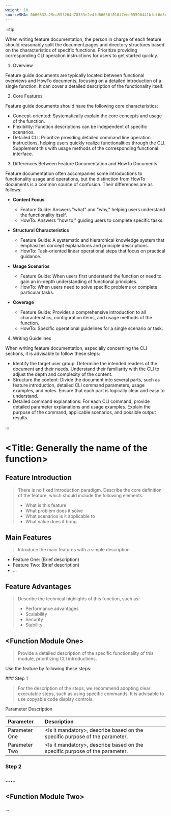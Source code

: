 ```yaml
---
weight: 10
sourceSHA: 0b66532a25ea553264d78333e2e4fd66630f01647eee05590441bfef6d5e3009
---
```


:::tip

When writing feature documentation, the person in charge of each feature should reasonably split the document pages and directory structures based on the characteristics of specific functions. Prioritize providing corresponding CLI operation instructions for users to get started quickly.

1. Overview

Feature guide documents are typically located between functional overviews and HowTo documents, focusing on a detailed introduction of a single function. It can cover a detailed description of the functionality itself.

2. Core Features

Feature guide documents should have the following core characteristics:

- Concept-oriented: Systematically explain the core concepts and usage of the function.
- Flexibility: Function descriptions can be independent of specific scenarios.
- Detailed CLI: Prioritize providing detailed command line operation instructions, helping users quickly realize functionalities through the CLI. Supplement this with usage methods of the corresponding functional interface.

3. Differences Between Feature Documentation and HowTo Documents

Feature documentation often accompanies some introductions to functionality usage and operations, but the distinction from HowTo documents is a common source of confusion. Their differences are as follows:

- **Content Focus**
  - Feature Guide: Answers "what" and "why," helping users understand the functionality itself.
  - HowTo: Answers "how to," guiding users to complete specific tasks.

- **Structural Characteristics**
  - Feature Guide: A systematic and hierarchical knowledge system that emphasizes concept explanations and principle descriptions.
  - HowTo: Task-oriented linear operational steps that focus on practical guidance.

- **Usage Scenarios**
  - Feature Guide: When users first understand the function or need to gain an in-depth understanding of functional principles.
  - HowTo: When users need to solve specific problems or complete particular tasks.

- **Coverage**
  - Feature Guide: Provides a comprehensive introduction to all characteristics, configuration items, and usage methods of the function.
  - HowTo: Specific operational guidelines for a single scenario or task.

4. Writing Guidelines

When writing feature documentation, especially concerning the CLI sections, it is advisable to follow these steps:

- Identify the target user group: Determine the intended readers of the document and their needs. Understand their familiarity with the CLI to adjust the depth and complexity of the content.
- Structure the content: Divide the document into several parts, such as feature introduction, detailed CLI command parameters, usage examples, and notes. Ensure that each part is logically clear and easy to understand.
- Detailed command explanations: For each CLI command, provide detailed parameter explanations and usage examples. Explain the purpose of the command, applicable scenarios, and possible output results.

:::

# \<Title: Generally the name of the function>

## Feature Introduction

> There is no fixed introduction paradigm. Describe the core definition of the feature, which should include the following elements:
>
> - What is this feature
> - What problem does it solve
> - What scenarios is it applicable to
> - What value does it bring

## Main Features

> Introduce the main features with a simple description

- Feature One: (Brief description)
- Feature Two: (Brief description)
- ...

## Feature Advantages

> Describe the technical highlights of this function, such as:
>
> - Performance advantages
> - Scalability
> - Security
> - Stability

## \<Function Module One>

> Provide a detailed description of the specific functionality of this module, prioritizing CLI introductions.

Use the feature by following these steps:

<Steps>
  ### Step 1

  > For the description of the steps, we recommend adopting clear executable steps, such as using specific commands. It is advisable to use copyable code display controls.

  Parameter Description

  | Parameter  | Description                  |
  | :-- | :------------------ |
  | Parameter One | \<Is it mandatory>, describe based on the specific purpose of the parameter. |
  | Parameter Two | \<Is it mandatory>, describe based on the specific purpose of the parameter. |

  ### Step 2

  ### ......
</Steps>

## \<Function Module Two>

...

